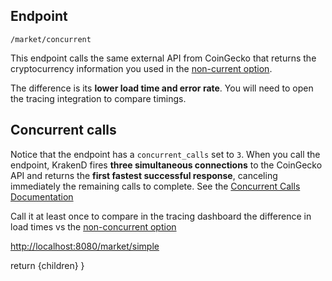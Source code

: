 

## Endpoint
```
/market/concurrent
```

This endpoint calls the same external API from CoinGecko that returns the cryptocurrency information you used in the [non-current option](/use-cases/market-concurrent).

The difference is its **lower load time and error rate**. You will need to open the tracing integration to compare timings.

## Concurrent calls
Notice that the endpoint has a `concurrent_calls` set to `3`. When you call the endpoint, KrakenD fires **three simultaneous connections** to the CoinGecko API and returns the **first fastest successful response**, canceling immediately the remaining calls to complete. See the [Concurrent Calls Documentation](https://www.krakend.io/docs/endpoints/concurrent-requests/)

Call it at least once to compare in the tracing dashboard the difference in load times vs the [non-concurrent option](/use-cases/market-simple)

[http://localhost:8080/market/simple](http://localhost:8080/market/concurrent)

  return <MdxLayout>{children}</MdxLayout>
}
